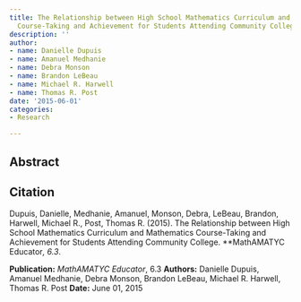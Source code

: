 ```yaml
---
title: The Relationship between High School Mathematics Curriculum and Mathematics
  Course-Taking and Achievement for Students Attending Community College
description: ''
author:
- name: Danielle Dupuis
- name: Amanuel Medhanie
- name: Debra Monson
- name: Brandon LeBeau
- name: Michael R. Harwell
- name: Thomas R. Post
date: '2015-06-01'
categories:
- Research

---
```


## Abstract



## Citation

Dupuis, Danielle, Medhanie, Amanuel, Monson, Debra, LeBeau, Brandon, Harwell, Michael R., Post, Thomas R. (2015). The Relationship between High School Mathematics Curriculum and Mathematics Course-Taking and Achievement for Students Attending Community College. **MathAMATYC Educator*, 6.3*.

::: {.pub-info}
**Publication:** *MathAMATYC Educator*, 6.3  **Authors:** Danielle Dupuis, Amanuel Medhanie, Debra Monson, Brandon LeBeau, Michael R. Harwell, Thomas R. Post  **Date:** June 01, 2015
:::



